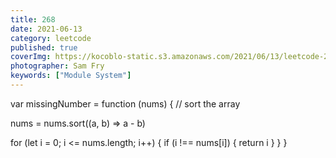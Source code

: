 ```yaml
---
title: 268
date: 2021-06-13
category: leetcode
published: true
coverImg: https://kocoblo-static.s3.amazonaws.com/2021/06/13/leetcode-268/cover-img.jpg
photographer: Sam Fry
keywords: ["Module System"]
---
```


var missingNumber = function (nums) {
// sort the array

nums = nums.sort((a, b) => a - b)

for (let i = 0; i <= nums.length; i++) {
if (i !== nums[i]) {
return i
}
}
}
